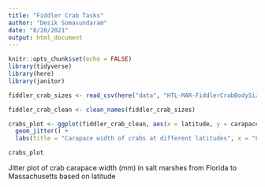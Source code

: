 ```yaml
---
title: "Fiddler Crab Tasks"
author: "Desik Somasundaram"
date: "8/20/2021"
output: html_document
---
```


```r
knitr::opts_chunk$set(echo = FALSE)
library(tidyverse)
library(here)
library(janitor)
```

```r
fiddler_crab_sizes <- read_csv(here("data", "HTL-MAR-FiddlerCrabBodySize.csv" ))

```

```r
fiddler_crab_clean <- clean_names(fiddler_crab_sizes)

```

```r
crabs_plot <- ggplot(fiddler_crab_clean, aes(x = latitude, y = carapace_width)) +
  geom_jitter() + 
  labs(title = "Carapace width of crabs at different latitudes", x = "Latitude", y = "Carapace width (mm)")

crabs_plot
```
Jitter plot of crab carapace width (mm) in salt marshes from Florida to Massachusetts based on latitude

